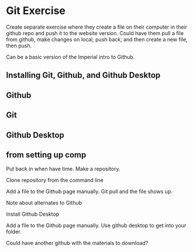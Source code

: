 # Git Exercise

Create separate exercise where they create a file on their computer in their github repo and push it to the website version. Could have them pull a file from github, make changes on local, push back, and then create a new file, then push.

Can be a basic version of the Imperial intro to Github.


## Installing Git, Github, and Github Desktop


## Github



## Git



## Github Desktop




## from setting up comp

Put back in when have time.
Make a repository.



Clone repository from the command line

Add a file to the Github page manually. Git pull and the file shows up.



Note about alternates to Github


Install Github Desktop

Add a file to the Github page manually. Use github desktop to get into your folder.


Could have another github with the materials to download?

